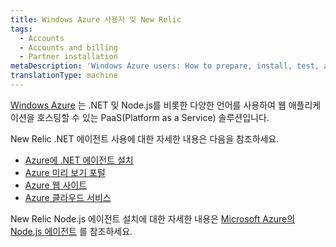 ```yaml
---
title: Windows Azure 사용자 및 New Relic
tags:
  - Accounts
  - Accounts and billing
  - Partner installation
metaDescription: 'Windows Azure users: How to prepare, install, test, and initialize the New Relic agent.'
translationType: machine
---
```


[Windows Azure](https://www.windowsazure.com/ "링크가 새 창에서 열립니다.") 는 .NET 및 Node.js를 비롯한 다양한 언어를 사용하여 웹 애플리케이션을 호스팅할 수 있는 PaaS(Platform as a Service) 솔루션입니다.

New Relic .NET 에이전트 사용에 대한 자세한 내용은 다음을 참조하세요.

* [Azure에 .NET 에이전트 설치](/docs/dotnet/installing-the-net-agent-on-azure)
* [Azure 미리 보기 포털](/docs/agents/net-agent/azure-installation/azure-preview-portal)
* [Azure 웹 사이트](/docs/dotnet/azure-web-sites)
* [Azure 클라우드 서비스](/docs/dotnet/azure-cloud-services)

New Relic Node.js 에이전트 설치에 대한 자세한 내용은 [Microsoft Azure의 Node.js 에이전트](/docs/nodejs/nodejs-agent-on-microsoft-azure) 를 참조하세요.